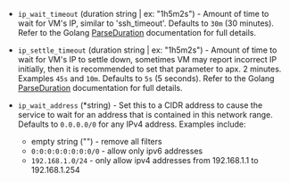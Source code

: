 <!-- Code generated from the comments of the WaitIpConfig struct in builder/nutanix/step_wait_for_ip.go; DO NOT EDIT MANUALLY -->

- `ip_wait_timeout` (duration string | ex: "1h5m2s") - Amount of time to wait for VM's IP, similar to 'ssh_timeout'.
  Defaults to `30m` (30 minutes). Refer to the Golang
  [ParseDuration](https://golang.org/pkg/time/#ParseDuration)
  documentation for full details.

- `ip_settle_timeout` (duration string | ex: "1h5m2s") - Amount of time to wait for VM's IP to settle down, sometimes VM may
  report incorrect IP initially, then it is recommended to set that
  parameter to apx. 2 minutes. Examples `45s` and `10m`.
  Defaults to `5s` (5 seconds). Refer to the Golang
  [ParseDuration](https://golang.org/pkg/time/#ParseDuration)
  documentation for full details.

- `ip_wait_address` (\*string) - Set this to a CIDR address to cause the service to wait for an address that is contained in
  this network range. Defaults to `0.0.0.0/0` for any IPv4 address. Examples include:
  
  * empty string ("") - remove all filters
  * `0:0:0:0:0:0:0:0/0` - allow only ipv6 addresses
  * `192.168.1.0/24` - only allow ipv4 addresses from 192.168.1.1 to 192.168.1.254

<!-- End of code generated from the comments of the WaitIpConfig struct in builder/nutanix/step_wait_for_ip.go; -->
